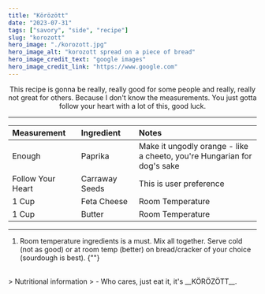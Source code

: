 ---
title: "Körözött"
date: "2023-07-31"
tags: ["savory", "side", "recipe"]
slug: "korozott"
hero_image: "./korozott.jpg"
hero_image_alt: "korozott spread on a piece of bread"
hero_image_credit_text: "google images"
hero_image_credit_link: "https://www.google.com"
---
<div align="center">

This recipe is gonna be really, really good for some people and really, really not great for others. Because I don't know the measurements. You just gotta follow your heart with a lot of this, good luck.

---

|                  Measurement                  |                 Ingredient                  |                         Notes                          |
| :------------------------------------------- | :----------------------------------------- | :---------------------------------------------------- |
|                    Enough                     |                   Paprika                   |             Make it ungodly orange - like a cheeto, you're Hungarian for dog's sake             |
| Follow Your Heart &nbsp; &nbsp; &nbsp; | Carraway Seeds  &nbsp; &nbsp; &nbsp; | This is user preference |
|                     1 Cup                     |                 Feta Cheese                 |                    Room Temperature                    |
|                     1 Cup                     |                   Butter                    |                    Room Temperature                    |

</div>

---

1. Room temperature ingredients is a must. Mix all together. Serve cold (not as good) or at room temp (better) on bread/cracker of your choice (sourdough is best).
{""}
<br/>
> Nutritional information
> - Who cares, just eat it, it's __KÖRÖZÖTT__.